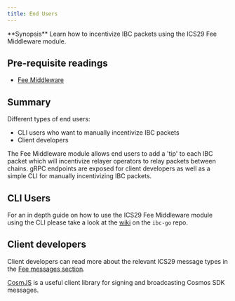```yaml
---
title: End Users
---
```

<Note>
**Synopsis**
Learn how to incentivize IBC packets using the ICS29 Fee Middleware module.
</Note>

## Pre-requisite readings

* [Fee Middleware](overview)

## Summary

Different types of end users:

* CLI users who want to manually incentivize IBC packets
* Client developers

The Fee Middleware module allows end users to add a 'tip' to each IBC packet which will incentivize relayer operators to relay packets between chains. gRPC endpoints are exposed for client developers as well as a simple CLI for manually incentivizing IBC packets.

## CLI Users

For an in depth guide on how to use the ICS29 Fee Middleware module using the CLI please take a look at the [wiki](https://github.com/cosmos/ibc-go/wiki/Fee-enabled-fungible-token-transfers#asynchronous-incentivization-of-a-fungible-token-transfer) on the `ibc-go` repo.

## Client developers

Client developers can read more about the relevant ICS29 message types in the [Fee messages section](msgs).

[CosmJS](https://github.com/cosmos/cosmjs) is a useful client library for signing and broadcasting Cosmos SDK messages.
